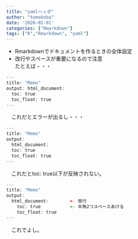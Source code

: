 ```yaml
---
title: "yamlヘッダ"
author: "tomokoba"
date: '2020-01-01'
categories: ["Rmarkdown"]
tags: ["R","Rmarkdown", "yaml"]
---
```


<style>
  @import url(https://fonts.googleapis.com/earlyaccess/notosansjapanese.css);
</style>
<style>
  @import url(https://fonts.googleapis.com/css?family=Lato:400,900);
</style>



* Rmarkdownでドキュメントを作るときの全体設定<br>
* 改行やスペースが重要になるので注意<br>
たとえば・・・
　
```r
---
title: "Memo"
output: html_document:
  toc: true
  toc_float: true
---
```

　これだとエラーが出るし・・・

```r
---
title: "Memo"
output: 
  html_document:
  toc: true
  toc_float: true
---
```

　これだとtoc: true以下が反映されない。

```r
---
title: "Memo"
output: 
  html_document:        <- 改行
    toc: true           <- 半角2つスペースあける
    toc_float: true
---
```

　これでよし。